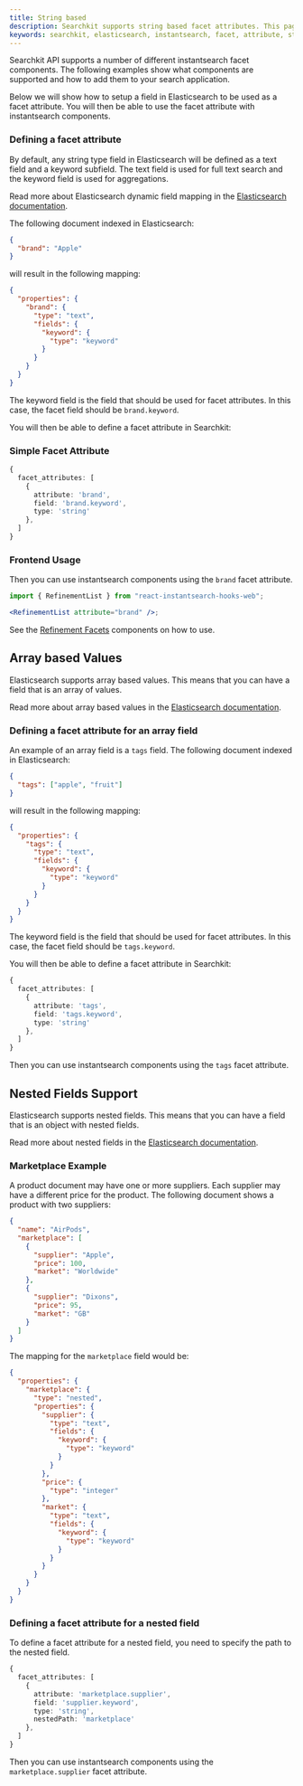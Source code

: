```yaml
---
title: String based
description: Searchkit supports string based facet attributes. This page shows how to define a facet attribute and how to use it with instantsearch components.
keywords: searchkit, elasticsearch, instantsearch, facet, attribute, string
---
```


Searchkit API supports a number of different instantsearch facet components. The following examples show what components are supported and how to add them to your search application.

Below we will show how to setup a field in Elasticsearch to be used as a facet attribute. You will then be able to use the facet attribute with instantsearch components.

### Defining a facet attribute

By default, any string type field in Elasticsearch will be defined as a text field and a keyword subfield. The text field is used for full text search and the keyword field is used for aggregations.

Read more about Elasticsearch dynamic field mapping in the [Elasticsearch documentation](https://www.elastic.co/guide/en/elasticsearch/reference/master/dynamic-field-mapping.html).

The following document indexed in Elasticsearch:

```json
{
  "brand": "Apple"
}
```

will result in the following mapping:

```json
{
  "properties": {
    "brand": {
      "type": "text",
      "fields": {
        "keyword": {
          "type": "keyword"
        }
      }
    }
  }
}
```

 The keyword field is the field that should be used for facet attributes. In this case, the facet field should be `brand.keyword`.

 You will then be able to define a facet attribute in Searchkit:

### Simple Facet Attribute

```ts
{
  facet_attributes: [
    { 
      attribute: 'brand', 
      field: 'brand.keyword', 
      type: 'string' 
    },
  ]
}

```

### Frontend Usage

Then you can use instantsearch components using the `brand` facet attribute.

```jsx filename="pages/search.tsx"
import { RefinementList } from "react-instantsearch-hooks-web";

<RefinementList attribute="brand" />;
```

See the [Refinement Facets](/docs/components/refinements/refinement-list) components on how to use.

## Array based Values

Elasticsearch supports array based values. This means that you can have a field that is an array of values.

Read more about array based values in the [Elasticsearch documentation](https://www.elastic.co/guide/en/elasticsearch/reference/current/array.html).

### Defining a facet attribute for an array field

An example of an array field is a `tags` field. The following document indexed in Elasticsearch:

```json
{
  "tags": ["apple", "fruit"]
}
```

will result in the following mapping:

```json
{
  "properties": {
    "tags": {
      "type": "text",
      "fields": {
        "keyword": {
          "type": "keyword"
        }
      }
    }
  }
}
```

The keyword field is the field that should be used for facet attributes. In this case, the facet field should be `tags.keyword`.

You will then be able to define a facet attribute in Searchkit:

```ts
{
  facet_attributes: [
    { 
      attribute: 'tags', 
      field: 'tags.keyword', 
      type: 'string' 
    },
  ]
}

```

Then you can use instantsearch components using the `tags` facet attribute.

## Nested Fields Support

Elasticsearch supports nested fields. This means that you can have a field that is an object with nested fields.

Read more about nested fields in the [Elasticsearch documentation](https://www.elastic.co/guide/en/elasticsearch/reference/current/nested.html).

### Marketplace Example

A product document may have one or more suppliers. Each supplier may have a different price for the product. The following document shows a product with two suppliers:

```json
{
  "name": "AirPods",
  "marketplace": [
    {
      "supplier": "Apple",
      "price": 100,
      "market": "Worldwide"
    },
    {
      "supplier": "Dixons",
      "price": 95,
      "market": "GB"
    }
  ]
}
```

The mapping for the `marketplace` field would be:

```json
{
  "properties": {
    "marketplace": {
      "type": "nested",
      "properties": {
        "supplier": {
          "type": "text",
          "fields": {
            "keyword": {
              "type": "keyword"
            }
          }
        },
        "price": {
          "type": "integer"
        },
        "market": {
          "type": "text",
          "fields": {
            "keyword": {
              "type": "keyword"
            }
          }
        }
      }
    }
  }
}
```

### Defining a facet attribute for a nested field

To define a facet attribute for a nested field, you need to specify the path to the nested field.

```ts
{
  facet_attributes: [
    { 
      attribute: 'marketplace.supplier', 
      field: 'supplier.keyword', 
      type: 'string',
      nestedPath: 'marketplace'
    },
  ]
}

```

Then you can use instantsearch components using the `marketplace.supplier` facet attribute.
